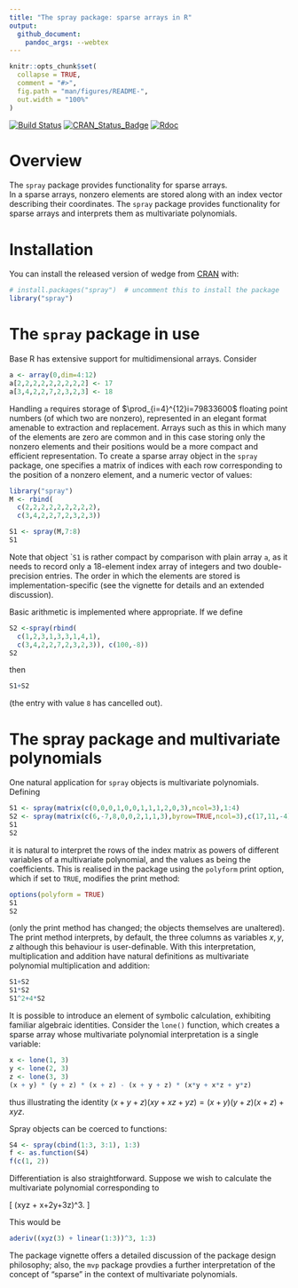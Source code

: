 ```yaml
---
title: "The spray package: sparse arrays in R"
output:
  github_document:
    pandoc_args: --webtex
---
```


<!-- README.md is generated from README.Rmd. Please edit that file -->

```r
knitr::opts_chunk$set(
  collapse = TRUE,
  comment = "#>",
  fig.path = "man/figures/README-",
  out.width = "100%"
)
```


<!-- badges: start -->
[![Build Status](https://travis-ci.org/RobinHankin/spray.svg?branch=master)](https://travis-ci.org/RobinHankin/spray)
[![CRAN_Status_Badge](https://www.r-pkg.org/badges/version/spray)](https://cran.r-project.org/package=spray)
[![Rdoc](http://www.rdocumentation.org/badges/version/spray)](http://www.rdocumentation.org/packages/spray)
<!-- badges: end -->

# Overview

The ```spray``` package provides functionality for sparse arrays.  
In a sparse arrays, nonzero elements are stored along with an index
vector describing their coordinates.  The `spray` package provides
functionality for sparse arrays and interprets them as multivariate
polynomials.


# Installation

You can install the released version of wedge from
[CRAN](https://CRAN.R-project.org) with:

```r
# install.packages("spray")  # uncomment this to install the package
library("spray")
```

# The `spray` package in use

Base R has extensive support for multidimensional arrays.  Consider

```r
a <- array(0,dim=4:12)
a[2,2,2,2,2,2,2,2,2] <- 17
a[3,4,2,2,7,2,3,2,3] <- 18
```

Handling `a` requires storage of $\prod_{i=4}^{12}i=79833600$ floating
point numbers (of which two are nonzero), represented in an elegant
format amenable to extraction and replacement.  Arrays such as this in
which many of the elements are zero are common and in this case
storing only the nonzero elements and their positions would be a more
compact and efficient representation.  To create a sparse array object
in the `spray` package, one specifies a matrix of indices with each
row corresponding to the position of a nonzero element, and a numeric
vector of values:
	
```r
library("spray")
M <- rbind(
  c(2,2,2,2,2,2,2,2,2),
  c(3,4,2,2,7,2,3,2,3))

S1 <- spray(M,7:8)
S1
``` 

Note that object ``S1` is rather compact by comparison with plain
array `a`, as it needs to record only a 18-element index array of
integers and two double-precision entries.  The order in which the
elements are stored is implementation-specific (see the vignette for
details and an extended discussion).

Basic arithmetic is implemented where appropriate.  If we define

```r
S2 <-spray(rbind(
  c(1,2,3,1,3,3,1,4,1),
  c(3,4,2,2,7,2,3,2,3)), c(100,-8))
S2
```

then 

```r
S1+S2
```

(the entry with value `8` has cancelled out).

# The spray package and multivariate polynomials

One natural application for `spray` objects is multivariate
polynomials.  Defining

```r
S1 <- spray(matrix(c(0,0,0,1,0,0,1,1,1,2,0,3),ncol=3),1:4)
S2 <- spray(matrix(c(6,-7,8,0,0,2,1,1,3),byrow=TRUE,ncol=3),c(17,11,-4))
S1
S2
```

it is natural to interpret the rows of the index matrix as powers of
different variables of a multivariate polynomial, and the values as
being the coefficients.  This is realised in the package using the
`polyform` print option, which if set to `TRUE`, modifies the print
method:

```r
options(polyform = TRUE)
S1
S2
```

(only the print method has changed; the objects themselves are
unaltered).  The print method interprets, by default, the three
columns as variables $x,y,z$ although this behaviour is
user-definable.  With this interpretation, multiplication and addition
have natural definitions as multivariate polynomial multiplication and
addition: 


```r
S1+S2
S1*S2
S1^2+4*S2
```

It is possible to introduce an element of symbolic calculation,
exhibiting familiar algebraic identities.  Consider the `lone()`
function, which creates a sparse array whose multivariate polynomial
interpretation is a single variable:

```r
x <- lone(1, 3)
y <- lone(2, 3)
z <- lone(3, 3)
(x + y) * (y + z) * (x + z) - (x + y + z) * (x*y + x*z + y*z)
```

thus illustrating the identity
$(x+y+z)(xy+xz+yz)=(x+y)(y+z)(x+z)+xyz$.

Spray objects can be coerced to functions:

```r
S4 <- spray(cbind(1:3, 3:1), 1:3)
f <- as.function(S4)
f(c(1, 2))
```

Differentiation is also straightforward.  Suppose we wish to calculate
the multivariate polynomial corresponding to
 
\[
\frac{\partial^6}{\partial x\,\partial^2y\,\partial^3z}
\left(xyz + x+2y+3z\right)^3.
\]

This would be

```r
aderiv((xyz(3) + linear(1:3))^3, 1:3)
```

The package vignette offers a detailed discussion of the package
design philosophy; also, the `mvp` package provdies a further
interpretation of the concept of "sparse" in the context of
multivariate polynomials.
